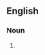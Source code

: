 ==English==

===Noun===
{{en-noun|head=[[white]] [[coat]] [[high]] [[blood]] [[pressure]]|-}}

#{{alternative form of|white coat hypertension|lang=en}}